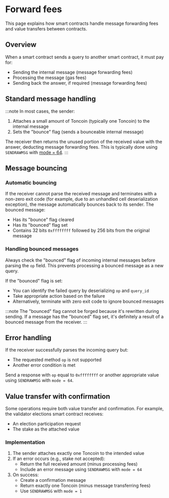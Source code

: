 
# Forward fees

This page explains how smart contracts handle message forwarding fees and value transfers between contracts.

## Overview

When a smart contract sends a query to another smart contract, it must pay for:
- Sending the internal message (message forwarding fees)
- Processing the message (gas fees)
- Sending back the answer, if required (message forwarding fees)

## Standard message handling

:::note
In most cases, the sender:
1. Attaches a small amount of Toncoin (typically one Toncoin) to the internal message
2. Sets the "bounce" flag (sends a bounceable internal message)

The receiver then returns the unused portion of the received value with the answer, deducting message forwarding fees. This is typically done using `SENDRAWMSG` with [mode = 64](/v3/documentation/smart-contracts/message-management/message-modes-cookbook#mode64).
:::

## Message bouncing

### Automatic bouncing

If the receiver cannot parse the received message and terminates with a non-zero exit code (for example, due to an unhandled cell deserialization exception), the message automatically bounces back to its sender. The bounced message:
- Has its "bounce" flag cleared
- Has its "bounced" flag set
- Contains 32 bits `0xffffffff` followed by 256 bits from the original message

### Handling bounced messages

Always check the "bounced" flag of incoming internal messages before parsing the `op` field. This prevents processing a bounced message as a new query.

If the "bounced" flag is set:
- You can identify the failed query by deserializing `op` and `query_id`
- Take appropriate action based on the failure
- Alternatively, terminate with zero exit code to ignore bounced messages

:::note
The "bounced" flag cannot be forged because it's rewritten during sending. If a message has the "bounced" flag set, it's definitely a result of a bounced message from the receiver.
:::

## Error handling

If the receiver successfully parses the incoming query but:
- The requested method `op` is not supported
- Another error condition is met

Send a response with `op` equal to `0xffffffff` or another appropriate value using `SENDRAWMSG` with `mode = 64`.

## Value transfer with confirmation

Some operations require both value transfer and confirmation. For example, the validator elections smart contract receives:
- An election participation request
- The stake as the attached value

### Implementation

1. The sender attaches exactly one Toncoin to the intended value
2. If an error occurs (e.g., stake not accepted):
   - Return the full received amount (minus processing fees)
   - Include an error message using `SENDRAWMSG` with `mode = 64`
3. On success:
   - Create a confirmation message
   - Return exactly one Toncoin (minus message transferring fees)
   - Use `SENDRAWMSG` with `mode = 1`

<Feedback />

